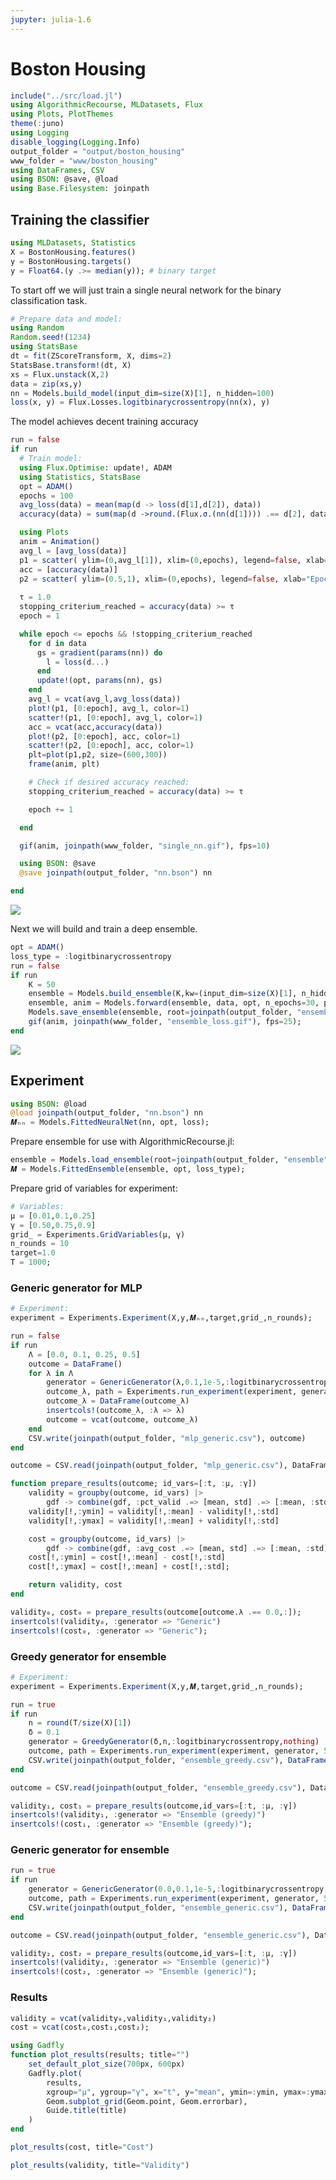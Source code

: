```yaml
---
jupyter: julia-1.6
---
```


# Boston Housing

```julia
include("../src/load.jl")
using AlgorithmicRecourse, MLDatasets, Flux
using Plots, PlotThemes
theme(:juno)
using Logging
disable_logging(Logging.Info)
output_folder = "output/boston_housing"
www_folder = "www/boston_housing"
using DataFrames, CSV
using BSON: @save, @load
using Base.Filesystem: joinpath
```

## Training the classifier

```julia
using MLDatasets, Statistics
X = BostonHousing.features()
y = BostonHousing.targets()
y = Float64.(y .>= median(y)); # binary target
```

To start off we will just train a single neural network for the binary classification task.

```julia
# Prepare data and model:
using Random
Random.seed!(1234)
using StatsBase
dt = fit(ZScoreTransform, X, dims=2)
StatsBase.transform!(dt, X)
xs = Flux.unstack(X,2)
data = zip(xs,y)
nn = Models.build_model(input_dim=size(X)[1], n_hidden=100)
loss(x, y) = Flux.Losses.logitbinarycrossentropy(nn(x), y)
```

The model achieves decent training accuracy

```julia
run = false
if run
  # Train model:
  using Flux.Optimise: update!, ADAM
  using Statistics, StatsBase
  opt = ADAM()
  epochs = 100
  avg_loss(data) = mean(map(d -> loss(d[1],d[2]), data))
  accuracy(data) = sum(map(d ->round.(Flux.σ.(nn(d[1]))) .== d[2], data))[1]/length(data)

  using Plots
  anim = Animation()
  avg_l = [avg_loss(data)]
  p1 = scatter( ylim=(0,avg_l[1]), xlim=(0,epochs), legend=false, xlab="Epoch", title="Average loss")
  acc = [accuracy(data)]
  p2 = scatter( ylim=(0.5,1), xlim=(0,epochs), legend=false, xlab="Epoch", title="Accuracy")
  
  τ = 1.0
  stopping_criterium_reached = accuracy(data) >= τ
  epoch = 1

  while epoch <= epochs && !stopping_criterium_reached
    for d in data
      gs = gradient(params(nn)) do
        l = loss(d...)
      end
      update!(opt, params(nn), gs)
    end
    avg_l = vcat(avg_l,avg_loss(data))
    plot!(p1, [0:epoch], avg_l, color=1)
    scatter!(p1, [0:epoch], avg_l, color=1)
    acc = vcat(acc,accuracy(data))
    plot!(p2, [0:epoch], acc, color=1)
    scatter!(p2, [0:epoch], acc, color=1)
    plt=plot(p1,p2, size=(600,300))
    frame(anim, plt)

    # Check if desired accuracy reached:
    stopping_criterium_reached = accuracy(data) >= τ

    epoch += 1

  end

  gif(anim, joinpath(www_folder, "single_nn.gif"), fps=10)

  using BSON: @save
  @save joinpath(output_folder, "nn.bson") nn

end
```

![](www/boston_housing/single_nn.gif)

Next we will build and train a deep ensemble.

```julia
opt = ADAM()
loss_type = :logitbinarycrossentropy
run = false
if run
    K = 50
    ensemble = Models.build_ensemble(K,kw=(input_dim=size(X)[1], n_hidden=100));
    ensemble, anim = Models.forward(ensemble, data, opt, n_epochs=30, plot_every=10, loss_type=loss_type); # fit the ensemble
    Models.save_ensemble(ensemble, root=joinpath(output_folder, "ensemble")) # save to disk
    gif(anim, joinpath(www_folder, "ensemble_loss.gif"), fps=25);
end
```

![](www/boston_housing/ensemble_loss.gif)

## Experiment

```julia
using BSON: @load
@load joinpath(output_folder, "nn.bson") nn
𝑴ₙₙ = Models.FittedNeuralNet(nn, opt, loss);
```

Prepare ensemble for use with AlgorithmicRecourse.jl:

```julia
ensemble = Models.load_ensemble(root=joinpath(output_folder, "ensemble"))
𝑴 = Models.FittedEnsemble(ensemble, opt, loss_type);
```

Prepare grid of variables for experiment:

```julia
# Variables:
μ = [0.01,0.1,0.25]
γ = [0.50,0.75,0.9]
grid_ = Experiments.GridVariables(μ, γ)
n_rounds = 10
target=1.0
T = 1000;
```

### Generic generator for MLP

```julia
# Experiment:
experiment = Experiments.Experiment(X,y,𝑴ₙₙ,target,grid_,n_rounds);
```

```julia
run = false
if run  
    Λ = [0.0, 0.1, 0.25, 0.5] 
    outcome = DataFrame()
    for λ in Λ
        generator = GenericGenerator(λ,0.1,1e-5,:logitbinarycrossentropy,nothing)
        outcome_λ, path = Experiments.run_experiment(experiment, generator, 5, T=T)
        outcome_λ = DataFrame(outcome_λ)
        insertcols!(outcome_λ, :λ => λ)
        outcome = vcat(outcome, outcome_λ)
    end
    CSV.write(joinpath(output_folder, "mlp_generic.csv"), outcome)
end
```

```julia
outcome = CSV.read(joinpath(output_folder, "mlp_generic.csv"), DataFrame)

function prepare_results(outcome; id_vars=[:t, :μ, :γ])
    validity = groupby(outcome, id_vars) |>
        gdf -> combine(gdf, :pct_valid .=> [mean, std] .=> [:mean, :std])
    validity[!,:ymin] = validity[!,:mean] - validity[!,:std]
    validity[!,:ymax] = validity[!,:mean] + validity[!,:std]

    cost = groupby(outcome, id_vars) |>
        gdf -> combine(gdf, :avg_cost .=> [mean, std] .=> [:mean, :std])
    cost[!,:ymin] = cost[!,:mean] - cost[!,:std]
    cost[!,:ymax] = cost[!,:mean] + cost[!,:std];

    return validity, cost
end

validity₀, cost₀ = prepare_results(outcome[outcome.λ .== 0.0,:]);
insertcols!(validity₀, :generator => "Generic")
insertcols!(cost₀, :generator => "Generic");
```

### Greedy generator for ensemble

```julia
# Experiment:
experiment = Experiments.Experiment(X,y,𝑴,target,grid_,n_rounds);
```

```julia
run = true
if run
    n = round(T/size(X)[1])
    δ = 0.1
    generator = GreedyGenerator(δ,n,:logitbinarycrossentropy,nothing)
    outcome, path = Experiments.run_experiment(experiment, generator, 5, T=T)
    CSV.write(joinpath(output_folder, "ensemble_greedy.csv"), DataFrame(outcome))
end
```

```julia
outcome = CSV.read(joinpath(output_folder, "ensemble_greedy.csv"), DataFrame)

validity₁, cost₁ = prepare_results(outcome,id_vars=[:t, :μ, :γ])
insertcols!(validity₁, :generator => "Ensemble (greedy)")
insertcols!(cost₁, :generator => "Ensemble (greedy)");
```

### Generic generator for ensemble

```julia
run = true
if run  
    generator = GenericGenerator(0.0,0.1,1e-5,:logitbinarycrossentropy,nothing)
    outcome, path = Experiments.run_experiment(experiment, generator, 5, T=T)
    CSV.write(joinpath(output_folder, "ensemble_generic.csv"), DataFrame(outcome))
end
```

```julia
outcome = CSV.read(joinpath(output_folder, "ensemble_generic.csv"), DataFrame)

validity₂, cost₂ = prepare_results(outcome,id_vars=[:t, :μ, :γ])
insertcols!(validity₂, :generator => "Ensemble (generic)")
insertcols!(cost₂, :generator => "Ensemble (generic)");
```

### Results

```julia
validity = vcat(validity₀,validity₁,validity₂)
cost = vcat(cost₀,cost₁,cost₂);
```

```julia
using Gadfly
function plot_results(results; title="")
    set_default_plot_size(700px, 600px)
    Gadfly.plot(
        results, 
        xgroup="μ", ygroup="γ", x="t", y="mean", ymin=:ymin, ymax=:ymax, color=:generator,
        Geom.subplot_grid(Geom.point, Geom.errorbar),
        Guide.title(title)
    )
end
```

```julia
plot_results(cost, title="Cost")
```

```julia
plot_results(validity, title="Validity")
```

